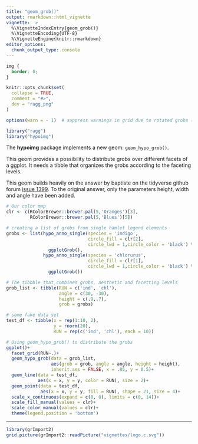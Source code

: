 ```yaml
---
title: "geom_grob()"
output: rmarkdown::html_vignette
vignette:  >
  %\VignetteIndexEntry{geom_grob()}
  %\VignetteEncoding{UTF-8}
  %\VignetteEngine{knitr::rmarkdown}
editor_options:
  chunk_output_type: console
---
```


```css
img {
  border: 0;
}
```

```r
knitr::opts_chunk$set(
  collapse = TRUE,
  comment = "#>",
  dev = "ragg_png"
)

options(warn = - 1)  # suppress warnings in grid due to rotated grobs (for successful vignette building)

library("ragg")
library("hypoimg")
```

The **hypoimg** package implements a new geom: `geom_hypo_grob()`.

This geom provides a possibility to distribute grobs over different facets of a ggplot.
It needs a tibble that organizes the grobs according to the faceting levels.

This geom builds heavily on the answer by baptiste on the tidyverse github forum [issue 1399](https://github.com/tidyverse/ggplot2/issues/1399).
To the original answer, only the parameters height, width and angle have been added.

```r
# Our color map
clr <- c(RColorBrewer::brewer.pal(5,'Oranges')[3],
         RColorBrewer::brewer.pal(5,'Blues')[5])

# creating a list of grobs from single hamlet legend elements
grobs <- list(hypo_anno_single(species = 'indigo',
                               circle_fill = clr[2],
                               circle_lwd = 1,circle_color = 'black') %>%
                ggplotGrob(),
              hypo_anno_single(species = 'chlorurus',
                               circle_fill = clr[1],
                               circle_lwd = 1,circle_color = 'black') %>%
                ggplotGrob())

# The tibbble that combines grobs, aesthetic and facetting levels
grob_list <- tibble(RUN = c('ind', 'chl'),
                    angle = c(30, -30),
                    height = c(.9,.7),
                    grob = grobs)

# some fake data set
test_df <- tibble(x = rep(1:10, 2),
                  y = rnorm(20),
                  RUN = rep(c('ind', 'chl'), each = 10))

# Using geom_hypo_grob() to distribute the grobs
ggplot()+
  facet_grid(RUN~.)+
  geom_hypo_grob(data = grob_list,
                 aes(grob = grob, angle = angle, height = height),
                 inherit.aes = FALSE, x = .85, y = 0.5)+
  geom_line(data = test_df,
            aes(x = x, y = y, color = RUN), size = 2)+
  geom_point(data = test_df,
             aes(x = x, y = y, fill = RUN), shape = 21, size = 4)+
  scale_x_continuous(expand = c(0, 0), limits = c(0, 14))+
  scale_fill_manual(values = clr)+
  scale_color_manual(values = clr)+
  theme(legend.position = 'bottom')

```

---------------------------------

```r
library(grImport2)
grid.picture(grImport2::readPicture("vignettes/logo.c.svg"))
```
